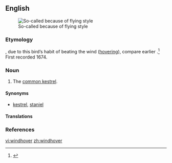 ==English==
[[File:Common-Kestrel-2.jpg|thumb|So-called because of flying style]]
===Etymology===
{{compound|wind|hover|lang=en}}, due to this bird’s habit of beating the wind ([[hover]]ing), compare earlier {{term|windfucker|lang=en}}.<ref>{{R:Online Etymology Dictionary}}</ref> First recorded 1674.

===Noun===
{{en-noun}}

# {{context|UK|lang=en}} The [[common kestrel]].

====Synonyms====
* {{sense|common kestrel}} [[kestrel]], [[staniel]]

====Translations====
{{trans-see|common kestrel}}

===References===
<references/>

[[vi:windhover]]
[[zh:windhover]]